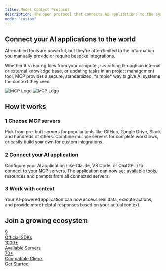 ```yaml
---
title: Model Context Protocol
description: The open protocol that connects AI applications to the systems where context lives
mode: "custom"
---
```


<div className="landing-page">
  <div className="hero-section">
    <div className="intro-video-section">
      <div className="intro-content-wrapper">
        <div className="intro-content left-aligned">
          <h2 className="intro-title">
            Connect your AI applications to the world
          </h2>
          <p className="intro-description">
            AI-enabled tools are powerful, but they're often limited to the
            information you manually provide or require bespoke integrations.
          </p>
          <p className="intro-description">
            Whether it's reading files from your computer, searching through an
            internal or external knowledge base, or updating tasks in an project
            management tool, MCP provides a secure, standardized, *simple* way
            to give AI systems the context they need.
          </p>
        </div>
        <div className="intro-logo">
          <img src="/mcp.png" alt="MCP Logo" className="logo-light" />
          <img src="/mcp_darkmode.png" alt="MCP Logo" className="logo-dark" />
        </div>
      </div>
    </div>
    <div className="how-section">
      <h2 className="section-title">How it works</h2>
      <div className="steps-container">
        <div className="step-item">
          <div className="step-content">
            <h3>
              <span className="step-number">1</span> Choose MCP servers
            </h3>
            <p>
              Pick from pre-built servers for popular tools like GitHub, Google
              Drive, Slack and hundreds of others. Combine multiple servers for
              complete workflows, or easily build your own for custom
              integrations.
            </p>
          </div>
        </div>
        <div className="step-connector"></div>
        <div className="step-item">
          <div className="step-content">
            <h3>
              <span className="step-number">2</span> Connect your AI application
            </h3>
            <p>
              Configure your AI application (like Claude, VS Code, or ChatGPT)
              to connect to your MCP servers. The application can now see
              available tools, resources and prompts from all connected servers.
            </p>
          </div>
        </div>
        <div className="step-connector"></div>
        <div className="step-item">
          <div className="step-content">
            <h3>
              <span className="step-number">3</span> Work with context
            </h3>
            <p>
              Your AI-powered application can now access real data, execute
              actions, and provide more helpful responses based on your actual
              context.
            </p>
          </div>
        </div>
      </div>
    </div>
    <div className="ecosystem-section">
      <h2 className="section-title">Join a growing ecosystem</h2>
      <div className="stats-container">
        <div className="stats-grid">
          <a href="/docs/sdk" target="_blank" className="stat-card">
            <div className="stat-number">9</div>
            <div className="stat-label">Official SDKs</div>
          </a>
          <a
            href="https://github.com/modelcontextprotocol/servers?tab=readme-ov-file#%EF%B8%8F-official-integrations"
            target="_blank"
            rel="noopener noreferrer"
            className="stat-card"
          >
            <div className="stat-number">1000+</div>
            <div className="stat-label">Available Servers</div>
          </a>
          <a href="/clients" target="_blank" className="stat-card">
            <div className="stat-number">70+</div>
            <div className="stat-label">Compatible Clients</div>
          </a>
        </div>
      </div>
    </div>
  </div>
  <div className="cta-buttons">
    <a href="/docs/getting-started/intro" className="cta-primary">
      Get Started
    </a>
  </div>
</div>
